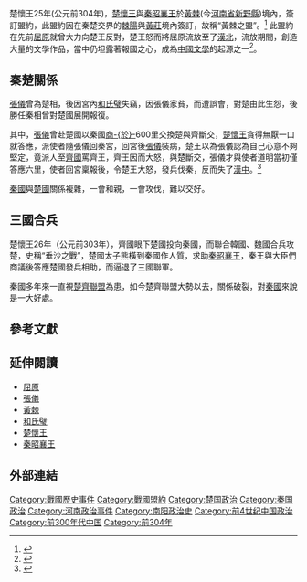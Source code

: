 楚懷王25年(公元前304年)，[[楚懷王|楚懷王]]與[[秦昭襄王|秦昭襄王]]於[[黃棘|黃棘]](今[[河南省|河南省]][[新野縣|新野縣]])境內，簽訂盟約，此盟約因在秦楚交界的[[棘陽|棘陽]]與[[黃莊|黃莊]]境內簽訂，故稱“黃棘之盟”。<ref>{{Cite web |title=黃棘之盟 |url=http://www.wikitw.club/article-387729-1.html |publisher=知网 |accessdate=2016-02-01 |language=zh |archive-date=2016-11-25 |archive-url=https://web.archive.org/web/20161125174956/http://www.wikitw.club/article-387729-1.html |dead-url=no }}</ref>
此盟約在先前[[屈原|屈原]]就曾大力向楚王反對，楚王怒而將屈原流放至了[[漢北|漢北]]，流放期間，創造大量的文學作品，當中仍坦露著報國之心，成為[[中國文學|中國文學]]的起源之一<ref>{{Cite web |title=屈原列傳 |url=http://jameshung2010.pixnet.net/blog/post/36349633-※古文選【屈原列傳】 |publisher=痞客邦 |accessdate= |language=zh |archive-date=2017-10-26 |archive-url=https://web.archive.org/web/20171026213849/http://jameshung2010.pixnet.net/blog/post/36349633-%e2%80%bb%e5%8f%a4%e6%96%87%e9%81%b8%e3%80%90%e5%b1%88%e5%8e%9f%e5%88%97%e5%82%b3%e3%80%91 |dead-url=no }}</ref>。

==秦楚關係==
[[張儀|張儀]]曾為楚相，後因宮內[[和氏璧|和氏璧]]失竊，因張儀家貧，而遭誤會，對楚由此生怨，後勝任秦相曾對楚國展開報復。

其中，[[張儀|張儀]]曾赴楚國以秦國[[商於|商-{於}-]]600里交換楚與齊斷交，[[楚懷王|楚懷王]]貪得無厭一口就答應，派使者隨張儀回秦宮，回宮後[[張儀|張儀]]裝病，楚王以為張儀認為自己心意不夠堅定，竟派人至[[齊國|齊國]]罵齊王，齊王因而大怒，與楚斷交，張儀才與使者道明當初僅答應六里，使者回宮稟報後，令楚王大怒，發兵伐秦，反而失了[[漢中|漢中]]。<ref>{{Cite web|title=張儀欺楚|url=http://sites.chhs.hcc.edu.tw/zhu-lao-shi-zhuan-lan1/li-shi-xiao-gu-shi/8-lian-heng-jia--po-liu-guo-he-zong-de-zhang-yi=|accessdate=|language=zh}}{{dead link|date=2018年5月 |bot=InternetArchiveBot |fix-attempted=yes }}</ref>

[[秦國|秦國]]與[[楚國|楚國]]關係複雜，一會和親，一會攻伐，難以交好。

==三國合兵==
楚懷王26年（公元前303年），齊國眼下楚國投向秦國，而聯合韓國、魏國合兵攻楚，史稱“垂沙之戰”，楚國太子熊橫到秦國作人質，求助[[秦昭襄王|秦昭襄王]]，秦王與大臣們商議後答應楚國發兵相助，而逼退了三國聯軍。

秦國多年來一直視[[楚齊聯盟|楚齊聯盟]]為患，如今楚齊聯盟大勢以去，關係破裂，對[[秦國|秦國]]來說是一大好處。

==參考文獻==
{{reflist}}

==延伸閱讀==
*[[屈原|屈原]]
*[[張儀|張儀]]
*[[黃棘|黃棘]]
*[[和氏璧|和氏璧]]
*[[楚懷王|楚懷王]]
*[[秦昭襄王|秦昭襄王]]

==外部連結==


[[Category:戰國歷史事件|Category:戰國歷史事件]]
[[Category:戰國盟約|Category:戰國盟約]]
[[Category:楚国政治|Category:楚国政治]]
[[Category:秦国政治|Category:秦国政治]]
[[Category:河南政治事件|Category:河南政治事件]]
[[Category:南阳政治史|Category:南阳政治史]]
[[Category:前4世纪中国政治|Category:前4世纪中国政治]]
[[Category:前300年代中国|Category:前300年代中国]]
[[Category:前304年|Category:前304年]]